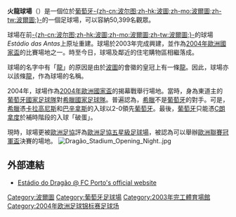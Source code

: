 {{Infobox_Stadium |
 stadium_name = 火龍球場|
 nickname = Estádio do Dragão |
 image = [[File:Estadio_do_Dragao_20050805.jpg|250px]]<br />[[歐洲足協足球場分類|欧洲足联足球场]]{{rating|5|5}}|
 location = {{flagicon|POR}} [[波爾圖|-{zh-cn:波尔图;zh-hk:波圖;zh-mo:波爾圖;zh-tw:波爾圖;}-]] |
 broke_ground = |
 opened = 2003年11月16日 |
 closed = |
 demolished = |
 owner = [[波圖足球會|-{zh-cn:波尔图;zh-hk:波圖;zh-mo:波爾圖;zh-tw:波爾圖;}-]] |
 operator = [[波圖足球會|-{zh-cn:波尔图;zh-hk:波圖;zh-mo:波爾圖;zh-tw:波爾圖;}-]] |
 surface = 草 |
 construction_cost = [[歐元|€]]9千8百萬 |
 architect = Manuel Salgado |
 former_names = |
 tenants = <center>[[波圖足球會|-{zh-cn:波尔图;zh-hk:波圖;zh-mo:波爾圖;zh-tw:波爾圖;}-]] |
 seating_capacity = <center>50,399 ([[足球|足球]]) |
}}

'''火龍球場'''（{{lang-pt|Estádio do Dragão}}）是一個位於[[葡萄牙|葡萄牙]][[波爾圖|-{zh-cn:波尔图;zh-hk:波圖;zh-mo:波爾圖;zh-tw:波爾圖;}-]]的一個足球場，可以容納50,399名觀眾。

球場在前[[波圖足球會|-{zh-cn:波尔图;zh-hk:波圖;zh-mo:波爾圖;zh-tw:波爾圖;}-]]的球場''Estádio das Antas''上原址重建。球場於2003年完成興建，並作為[[2004年歐洲國家盃|2004年歐洲國家盃]]的比賽場地之一。時至今日，球場及鄰近的住宅購物區相繼落成。

球場的名字中有「[[龍|龍]]」的原因是由於[[波圖足球會|波圖]]的會徽的皇冠上有一條[[龍|龍]]。因此，球場亦以該條[[龍|龍]]，作為球場的名稱。

2004年，球場作為[[2004年歐洲國家盃|2004年歐洲國家盃]]的揭幕戰舉行場地。當時，身為東道主的[[葡萄牙國家足球隊|葡萄牙國家足球隊]]對[[希臘國家足球隊|希臘國家足球隊]]。普遍認為，[[希臘國家足球隊|希臘]]不是[[葡萄牙國家足球隊|葡萄牙]]的對手。可是，[[希臘國家足球隊|希臘]]憑[[卡拉高尼斯|卡拉高尼斯]]和[[巴辛拿斯|巴辛拿斯]]的入球以2-0領先[[葡萄牙國家足球隊|葡萄牙]]。最後，[[葡萄牙國家足球隊|葡萄牙]]只能憑[[C朗拿度|C朗拿度]]於補時階段的入球「破蛋」。

現時，球場更被[[歐洲足協|歐洲足協]]評為[[歐洲足協五星級足球場|歐洲足協五星級足球場]]，被認為可以舉辦[[歐洲聯賽冠軍盃|歐洲聯賽冠軍盃]]決賽的場地。
[[File:Dragão_Stadium_Opening_Night..jpg|thumb]]

==外部連結==
* [https://web.archive.org/web/20080401042025/http://www.fcporto.pt/English/stadium.asp Estádio do Dragão @ FC Porto's official website]
{{commons|Estádio do Dragão}}

{{start box}}
{{succession box|3=[[歐洲國家聯賽|歐洲國家聯賽]]<br />決賽舉行場地|首屆|2=[[聖西路球場|聖西路球場]]<br />({{ITA}}[[米蘭|米蘭]])|4=[[2019年歐洲國家聯賽決賽|2018-19年]]}}
{{succession box|3=[[歐洲聯賽冠軍盃|歐洲聯賽冠軍盃]]<br />決賽舉行場地|[[盧斯球場|盧斯球場]]<br />({{POR}}[[里斯本|里斯本]])|2=[[法蘭西體育場|法蘭西體育場]] <br /> ({{FRA}}[[巴黎|巴黎]])|4=[[2021年歐洲冠軍聯賽決賽|2020-21年]]}}

{{coord|41|9|42.33|N|8|35|2.16|W|type:landmark|display=title}}

[[Category:波爾圖|Category:波爾圖]]
[[Category:葡萄牙足球場|Category:葡萄牙足球場]]
[[Category:2003年完工體育場館|Category:2003年完工體育場館]]
[[Category:2004年欧洲足球锦标赛足球场|Category:2004年欧洲足球锦标赛足球场]]
